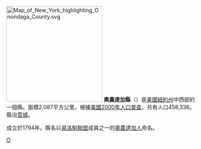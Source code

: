 {{noteTA
|T=zh-hans:奥农多加县 (纽约州); zh-hant:奧農達加縣 (紐約州);
|1=zh-hans:县;zh-hk:縣;zh-tw:郡;
}}

[[File:Map_of_New_York_highlighting_Onondaga_County.svg|250px]]
'''奧農達加縣'''（{{lang-en|Onondaga County}}）是[[美國|美國]][[紐約州|紐約州]]中西部的一個縣。面積2,087平方公里。根據[[美國2000年人口普查|美國2000年人口普查]]，共有人口458,336。縣治[[锡拉丘兹_(纽约州)|雪城]]。

成立於1794年。縣名以[[易洛魁聯盟|易洛魁聯盟]]成員之一的[[奧農達加人|奧農達加人]]命名。
{{New York}}
{{NewYork-stub}}

[[Category:紐約州行政區劃|O]]